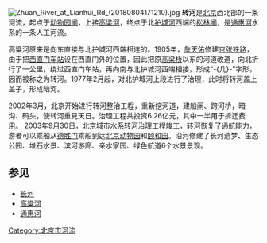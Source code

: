 [[File:Zhuan_River_at_Lianhui_Rd_(20180804171210).jpg|thumb]]
'''转河'''是[[北京|北京]]西北部的一条河流，起点于[[北京动物园|动物园闸]]，上接[[高梁河|高梁河]]，终点于北[[护城河|护城河]]西端的[[松林闸|松林闸]]，是[[通惠河|通惠河]]水系的一条人工河流。

高粱河原来是向东直接与北护城河西端相连的。1905年，[[詹天佑|詹天佑]]修建[[京張鐵路|京张铁路]]，由于把[[北京北站|西直门车站]]设在西直门外的位置，因此把原[[高梁桥|高梁桥]]以东的河道改道，向北折行了一公里，绕过西直门车站，再向南与北护城河西端相接，形成“-{几}-”字形，因而被称之为转河。1977年2月起，对北护城河上段进行了治理，此时将转河盖上盖子，形成暗河。

2002年3月，北京开始进行转河整治工程，重新挖河道，建船闸、跨河桥，暗沟、码头，使转河重見天日。治理工程共投资6.26亿元，其中一半用于拆迁费用。 2003年9月30日，北京城市水系转河治理工程竣工，转河恢复了通航能力，游者可以乘船从[[德胜门|德胜门]]乘船到达[[北京动物园|北京动物园]]和[[颐和园|颐和园]]。沿河修建了长河遗梦、生态公园、堆石水景、滨河游廊、亲水家园、绿色航道6个水景景观。

==参见==
*[[南长河|长河]]
*[[高粱河|高粱河]]
*[[通惠河|通惠河]]

{{海河}}

[[Category:北京市河流|Category:北京市河流]]
{{BJ-stub}}